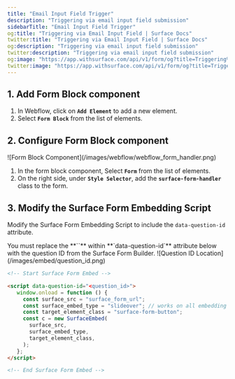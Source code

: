 ```yaml
---
title: "Email Input Field Trigger"
description: "Triggering via email input field submission"
sidebarTitle: "Email Input Field Trigger"
og:title: "Triggering via Email Input Field | Surface Docs"
twitter:title: "Triggering via Email Input Field | Surface Docs"
og:description: "Triggering via email input field submission"
twitter:description: "Triggering via email input field submission"
og:image: "https://app.withsurface.com/api/v1/form/og?title=Triggering%20via%20Email%20Input%20Field"
twitter:image: "https://app.withsurface.com/api/v1/form/og?title=Triggering%20via%20Email%20Input%20Field"
---
```


## 1. Add Form Block component 

1. In Webflow, click on **`Add Element`** to add a new element.
2. Select **`Form Block`** from the list of elements.

## 2. Configure Form Block component

<Frame>
![Form Block Component](/images/webflow/webflow_form_handler.png)
</Frame>

1. In the form block component, Select **`Form`** from the list of elements.
2. On the right side, under **`Style Selector`**, add the **`surface-form-handler`** class to the form.

## 3. Modify the Surface Form Embedding Script

Modify the Surface Form Embedding Script to include the `data-question-id` attribute.

<Note>
You must replace the **`<question_id>`** within **`data-question-id`** attribute below with the question ID from the Surface Form Builder.
</Note>

<Frame>
![Question ID Location](/images/embed/question_id.png)
</Frame>

```html
<!-- Start Surface Form Embed -->

<script data-question-id="<question_id>">
   window.onload = function () {
     const surface_src = "surface_form_url";
     const surface_embed_type = "slideover"; // works on all embedding types!
     const target_element_class = "surface-form-button";
     const c = new SurfaceEmbed(
       surface_src,
       surface_embed_type,
       target_element_class,
     );
   };
</script>

<!-- End Surface Form Embed -->
```
